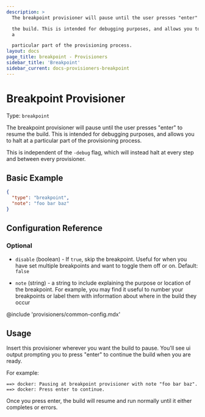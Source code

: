 ```yaml
---
description: >
  The breakpoint provisioner will pause until the user presses "enter" to resume

  the build. This is intended for debugging purposes, and allows you to halt at
  a

  particular part of the provisioning process.
layout: docs
page_title: breakpoint - Provisioners
sidebar_title: 'Breakpoint'
sidebar_current: docs-provisioners-breakpoint
---
```


# Breakpoint Provisioner

Type: `breakpoint`

The breakpoint provisioner will pause until the user presses "enter" to resume
the build. This is intended for debugging purposes, and allows you to halt at a
particular part of the provisioning process.

This is independent of the `-debug` flag, which will instead halt at every step
and between every provisioner.

## Basic Example

```json
{
  "type": "breakpoint",
  "note": "foo bar baz"
}
```

## Configuration Reference

### Optional

- `disable` (boolean) - If `true`, skip the breakpoint. Useful for when you
  have set multiple breakpoints and want to toggle them off or on. Default:
  `false`

- `note` (string) - a string to include explaining the purpose or location of
  the breakpoint. For example, you may find it useful to number your
  breakpoints or label them with information about where in the build they
  occur

@include 'provisioners/common-config.mdx'

## Usage

Insert this provisioner wherever you want the build to pause. You'll see ui
output prompting you to press "enter" to continue the build when you are ready.

For example:

```shell
==> docker: Pausing at breakpoint provisioner with note "foo bar baz".
==> docker: Press enter to continue.
```

Once you press enter, the build will resume and run normally until it either
completes or errors.

